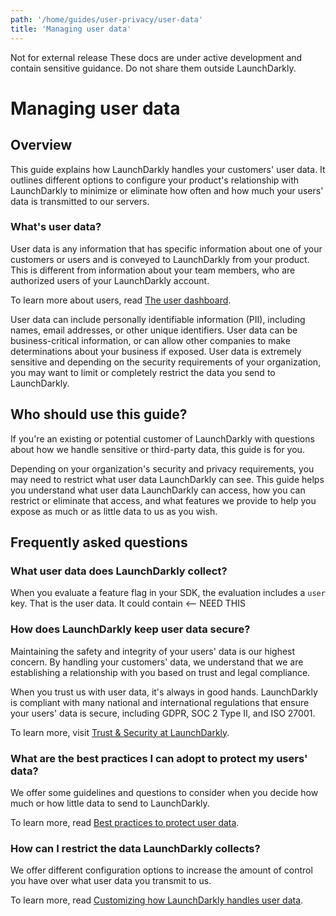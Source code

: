 ```yaml
---
path: '/home/guides/user-privacy/user-data'
title: 'Managing user data'
---
```


<Callout intent="warning">
  <CalloutTitle>Not for external release</CalloutTitle>
  <CalloutDescription>
    These docs are under active development and contain sensitive guidance. Do not share them outside LaunchDarkly.
  </CalloutDescription>
</Callout>

# Managing user data

<Metadata timeToRead={props.timeToRead} lastModifiedDateFormatted={props.lastModifiedDateFormatted} />

## Overview

This guide explains how LaunchDarkly handles your customers' user data. It outlines different options to configure your product's relationship with LaunchDarkly to minimize or eliminate how often and how much your users' data is transmitted to our servers.

### What's user data?

User data is any information that has specific information about one of your customers or users and is conveyed to LaunchDarkly from your product. This is different from information about your team members, who are authorized users of your LaunchDarkly account.

To learn more about users, read [The user dashboard](./the-user-dashboard).

User data can include personally identifiable information (PII), including names, email addresses, or other unique identifiers. User data can be business-critical information, or can allow other companies to make determinations about your business if exposed. User data is extremely sensitive and depending on the security requirements of your organization, you may want to limit or completely restrict the data you send to LaunchDarkly.

## Who should use this guide?

If you're an existing or potential customer of LaunchDarkly with questions about how we handle sensitive or third-party data, this guide is for you.

Depending on your organization's security and privacy requirements, you may need to restrict what user data LaunchDarkly can see. This guide helps you understand what user data LaunchDarkly can access, how you can restrict or eliminate that access, and what features we provide to help you expose as much or as little data to us as you wish.

## Frequently asked questions

### What user data does LaunchDarkly collect?

When you evaluate a feature flag in your SDK, the evaluation includes a `user` key. That is the user data. It could contain <-- NEED THIS

### How does LaunchDarkly keep user data secure?

Maintaining the safety and integrity of your users' data is our highest concern. By handling your customers' data, we understand that we are establishing a relationship with you based on trust and legal compliance.

When you trust us with user data, it's always in good hands. LaunchDarkly is compliant with many national and international regulations that ensure your users' data is secure, including GDPR, SOC 2 Type II, and ISO 27001.

To learn more, visit [Trust & Security at LaunchDarkly](https://launchdarkly.com/security/).

### What are the best practices I can adopt to protect my users' data?

We offer some guidelines and questions to consider when you decide how much or how little data to send to LaunchDarkly.

To learn more, read [Best practices to protect user data](./user-data-best-practices).

### How can I restrict the data LaunchDarkly collects?

We offer different configuration options to increase the amount of control you have over what user data you transmit to us.

To learn more, read [Customizing how LaunchDarkly handles user data](./customizing-how-launchdarkly-handles-user-data).
